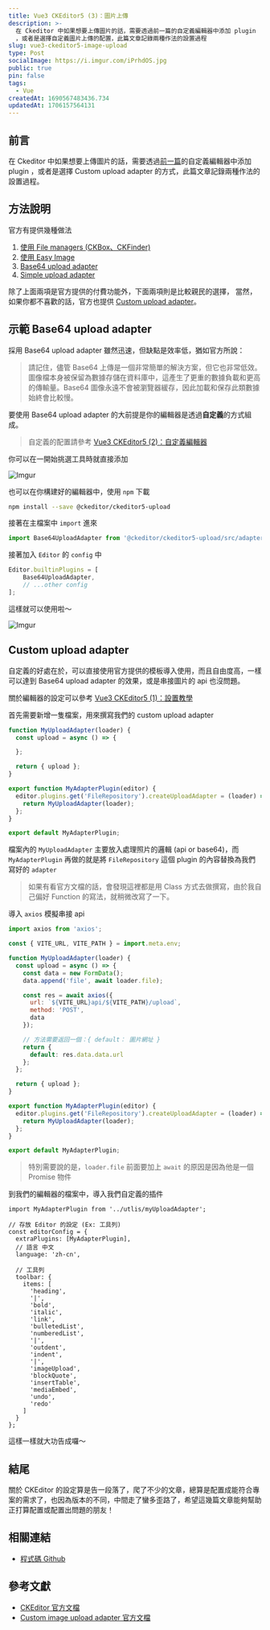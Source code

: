 ```yaml
---
title: Vue3 CKEditor5 (3)：圖片上傳
description: >-
  在 Ckeditor 中如果想要上傳圖片的話，需要透過前一篇的自定義編輯器中添加 plugin
  ，或者是選擇自定義圖片上傳的配置，此篇文章記錄兩種作法的設置過程
slug: vue3-ckeditor5-image-upload
type: Post
socialImage: https://i.imgur.com/iPrhdOS.jpg
public: true
pin: false
tags:
  - Vue
createdAt: 1690567483436.734
updatedAt: 1706157564131
---
```


## 前言

在 Ckeditor 中如果想要上傳圖片的話，需要透過[前一篇](
https://www.cofcat.com/posts/vue3-ckeditor5-custom)的自定義編輯器中添加 plugin ，或者是選擇 Custom upload adapter 的方式，此篇文章記錄兩種作法的設置過程。

## 方法說明

官方有提供幾種做法

1. [使用 File managers (CKBox、CKFinder)](https://ckeditor.com/docs/ckeditor5/latest/features/images/image-upload/using-file-managers.html)
2. [使用 Easy Image](https://ckeditor.com/docs/ckeditor5/latest/features/images/image-upload/easy-image.html)
3. [Base64 upload adapter](https://ckeditor.com/docs/ckeditor5/latest/features/images/image-upload/base64-upload-adapter.html)
4. [Simple upload adapter](https://ckeditor.com/docs/ckeditor5/latest/features/images/image-upload/simple-upload-adapter.html)

除了上面兩項是官方提供的付費功能外，下面兩項則是比較親民的選擇，
當然，如果你都不喜歡的話，官方也提供 [Custom upload adapter](https://ckeditor.com/docs/ckeditor5/latest/framework/deep-dive/upload-adapter.html#implementing-a-custom-upload-adapter)。 

## 示範 Base64 upload adapter

採用 Base64 upload adapter 雖然迅速，但缺點是效率低，猶如官方所說：

> 請記住，儘管 Base64 上傳是一個非常簡單的解決方案，但它也非常低效。圖像檔本身被保留為數據存儲在資料庫中，這產生了更重的數據負載和更高的傳輸量。Base64 圖像永遠不會被瀏覽器緩存，因此加載和保存此類數據始終會比較慢。

要使用 Base64 upload adapter 的大前提是你的編輯器是透過**自定義**的方式組成。

> 自定義的配置請參考 [Vue3 CKEditor5 (2)：自定義編輯器](https://www.cofcat.com/posts/vue3-ckeditor5-custom)

你可以在一開始挑選工具時就直接添加

![Imgur](https://i.imgur.com/r1JYoJe.png)

也可以在你構建好的編輯器中，使用 `npm` 下載

```bash showLineNumbers
npm install --save @ckeditor/ckeditor5-upload
```

接著在主檔案中 `import` 進來

```js:ckeditor.js showLineNumbers
import Base64UploadAdapter from '@ckeditor/ckeditor5-upload/src/adapters/base64uploadadapter.js';
```

接著加入 `Editor` 的 `config` 中

```js:ckeditor.js showLineNumbers
Editor.builtinPlugins = [
	Base64UploadAdapter,
	// ...other config
];
```

這樣就可以使用啦～

![Imgur](https://i.imgur.com/eiYUSg4.gif)

## Custom upload adapter

自定義的好處在於，可以直接使用官方提供的模板導入使用，而且自由度高，一樣可以達到 Base64 upload adapter 的效果，或是串接圖片的 api 也沒問題。

關於編輯器的設定可以參考 [Vue3 CKEditor5 (1)：設置教學](https://www.cofcat.com/posts/vue3-ckeditor5-install)

首先需要新增一隻檔案，用來撰寫我們的 custom upload adapter

```js:myUploadAdapter.js showLineNumbers
function MyUploadAdapter(loader) {
  const upload = async () => {

  };

  return { upload };
}

export function MyAdapterPlugin(editor) {
  editor.plugins.get('FileRepository').createUploadAdapter = (loader) => {
    return MyUploadAdapter(loader);
  };
}

export default MyAdapterPlugin;
```

檔案內的 `MyUploadAdapter` 主要放入處理照片的邏輯 (api or base64)，而 `MyAdapterPlugin` 再做的就是將 `FileRepository` 這個 plugin 的內容替換為我們寫好的 `adapter`

> 如果有看官方文檔的話，會發現這裡都是用 Class 方式去做撰寫，由於我自己偏好 Function 的寫法，就稍微改寫了一下。

導入 `axios` 模擬串接 api

```js:myUploadAdapter.js showLineNumbers
import axios from 'axios';

const { VITE_URL, VITE_PATH } = import.meta.env;

function MyUploadAdapter(loader) {
  const upload = async () => {
    const data = new FormData();
    data.append('file', await loader.file);

    const res = await axios({
      url: `${VITE_URL}api/${VITE_PATH}/upload`,
      method: 'POST',
      data
    });

    // 方法需要返回一個：{ default： 圖片網址 }
    return {
      default: res.data.data.url
    };
  };

  return { upload };
}

export function MyAdapterPlugin(editor) {
  editor.plugins.get('FileRepository').createUploadAdapter = (loader) => {
    return MyUploadAdapter(loader);
  };
}

export default MyAdapterPlugin;
```

> 特別需要說的是，`loader.file` 前面要加上 `await` 的原因是因為他是一個 Promise 物件 

到我們的編輯器的檔案中，導入我們自定義的插件

```js:Ckeditor.vue showLineNumbers {1, 5}
import MyAdapterPlugin from '../utlis/myUploadAdapter';

// 存放 Editor 的設定 (Ex: 工具列)
const editorConfig = {
  extraPlugins: [MyAdapterPlugin],
  // 語言 中文
  language: 'zh-cn',

  // 工具列
  toolbar: {
    items: [
      'heading',
      '|',
      'bold',
      'italic',
      'link',
      'bulletedList',
      'numberedList',
      '|',
      'outdent',
      'indent',
      '|',
      'imageUpload',
      'blockQuote',
      'insertTable',
      'mediaEmbed',
      'undo',
      'redo'
    ]
  }
};
```

這樣一樣就大功告成囉～

## 結尾

關於 CKEditor 的設定算是告一段落了，爬了不少的文章，總算是配置成能符合專案的需求了，也因為版本的不同，中間走了蠻多歪路了，希望這幾篇文章能夠幫助正打算配置或配置出問題的朋友！

## 相關連結

- [程式碼 Github](https://github.com/CofCat456/vue3-ckeditor5)

## 參考文獻

- [CKEditor 官方文檔](https://ckeditor.com/docs/ckeditor5/latest/installation/integrations/vuejs-v3.html)
- [Custom image upload adapter 官方文檔](https://ckeditor.com/docs/ckeditor5/latest/framework/deep-dive/upload-adapter.html)





